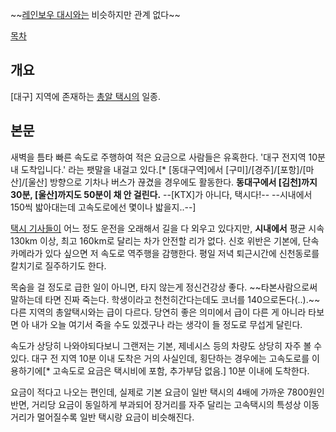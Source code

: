 ~~[[레인보우 대시]]와는 비슷하지만 관계 없다~~

[[목차]]
== 개요 ==
[대구] 지역에 존재하는 [[총알 택시]]의 일종.

== 본문 ==
새벽을 틈타 빠른 속도로 주행하여 적은 요금으로 사람들은 유혹한다. '대구 전지역 10분내 도착입니다.' 라는 팻말을 내걸고 있다.[* [동대구역]에서 [구미]/[경주]/[포항]/[마산]/[울산] 방향으로 기차나 버스가 끊겼을 경우에도 활동한다. '''동대구에서 [김천]까지 30분, [울산]까지도 50분이 채 안 걸린다.''' --[KTX]가 아니다, 택시다!-- --시내에서 150씩 밟아대는데 고속도로에선 몇이나 밟을지..--]

[[택시 기사]]들이 어느 정도 운전을 오래해서 길을 다 외우고 있다지만, '''시내에서''' 평균 시속 130km 이상, 최고 160km로 달리는 차가 안전할 리가 없다. 신호 위반은 기본에, 단속 카메라가 있다 싶으면 저 속도로 역주행을 감행한다. 평일 저녁 퇴근시간에 신천동로를 칼치기로 질주하기도 한다.

목숨을 걸 정도로 급한 일이 아니면, 타지 않는게 정신건강상 좋다.
~~타본사람으로써 말하는데 타면 진짜 죽는다. 학생이라고 천천히간다는데도 코너를 140으로돈다(..).~~
다른 지역의 총알택시와는 급이 다르다. 당연히 좋은 의미에서 급이 다른 게 아니라 타보면 아 내가 오늘 여기서 죽을 수도 있겠구나 라는 생각이 들 정도로 무섭게 달린다.

속도가 상당히 나와야되다보니 그랜저는 기본, 제네시스 등의 차량도 상당히 자주 볼 수 있다. 대구 전 지역 10분 이내 도착은 거의 사실인데, 횡단하는 경우에는 고속도로를 이용하기에[* 고속도로 요금은 택시비에 포함, 추가부담 없음.] 10분 이내에 도착한다.

요금이 적다고 나오는 편인데, 실제로 기본 요금이 일반 택시의 4배에 가까운 7800원인 반면, 거리당 요금이 동일하게 부과되어 장거리를 자주 달리는 고속택시의 특성상 이동거리가 멀어질수록 일반 택시랑 요금이 비슷해진다.
